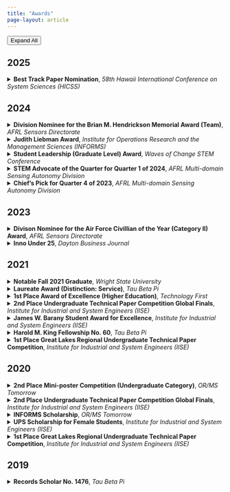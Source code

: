 ```yaml
---
title: "Awards"
page-layout: article
---
```


<!-- Floating toggle button -->
<button class="awards-toggle" id="toggleAll" onclick="toggleAllDetails()">
  Expand All
</button>

<script>
function toggleAllDetails() {
  const details = document.querySelectorAll('details');
  const button = document.getElementById('toggleAll');
  const isExpanding = button.textContent === 'Expand All';
  
  details.forEach(detail => {
    detail.open = isExpanding;
  });
  
  button.textContent = isExpanding ? 'Collapse All' : 'Expand All';
}

// Update button text based on current state
function updateToggleButton() {
  const details = document.querySelectorAll('details');
  const button = document.getElementById('toggleAll');
  const openCount = Array.from(details).filter(detail => detail.open).length;
  
  if (openCount === 0) {
    button.textContent = 'Expand All';
  } else if (openCount === details.length) {
    button.textContent = 'Collapse All';
  } else {
    button.textContent = 'Expand All';
  }
}

// Listen for individual details changes
document.addEventListener('DOMContentLoaded', function() {
  const details = document.querySelectorAll('details');
  details.forEach(detail => {
    detail.addEventListener('toggle', updateToggleButton);
  });
});
</script>

## 2025
<details>
  <summary><strong>Best Track Paper Nomination</strong>, <em>58th Hawaii International Conference on System Sciences (HICSS)</em></summary>
  <p>
  Nominated for the HICSS Decision Analytics and Service Science Track's best paper for "Zero-shot comparison of large language models (LLMs) reasoning abilities on long-text analogies" (19 papers nominated out of 132 accepted papers across 34 mini-tracks)
  </p>
  
  <a href="https://docs.google.com/spreadsheets/d/1qSG3u03cW5Zv9st4hVcI5YvafGnbUr0r1i8HTLxtUGA/edit?gid=0#gid=0" class="btn btn-primary" target="_blank" style="border-radius: 24px; padding: 10px 24px;">
    HICSS58 Best Paper Nominations
  </a>
  <a href="https://hdl.handle.net/10125/109034" class="btn btn-secondary" target="_blank" style="border-radius: 24px; padding: 10px 24px;">
    Read the paper
  </a>
  
</details>

## 2024
<details>
  <summary><strong>Division Nominee for the Brian M. Hendrickson Memorial Award (Team)</strong>, <em>AFRL Sensors Directorate</em></summary>
  <p>
  Award recognizes exceptional team research accomplishment in exploratory or advanced development and contribution of technology to the Air Force; Nominated by second-level supervisor (Division Chief) for contributions to the "Analogical Learning" team
  </p>
</details>
<details>
  <summary><strong>Judith Liebman Award</strong>, <em>Institute for Operations Research and the Management Sciences (INFORMS)</em></summary>
  <p>
  Award for student volunteers who have been "moving spirits" in their university, local chapter(s), and the Institute
  </p>
  
  <a href="https://www.informs.org/Recognizing-Excellence/INFORMS-Prizes/Judith-Liebman-Award" class="btn btn-primary" target="_blank" style="border-radius: 24px; padding: 10px 24px;">
    About INFORMS Judith Liebman Award
  </a>
  
</details>
<details>
  <summary><strong>Student Leadership (Graduate Level) Award</strong>, <em>Waves of Change STEM Conference</em></summary>
  <p>
  Award given to a graduate student with a creative verve, accomplished academic record, & proven desire to help others succeed
  </p>
</details>
<details>
  <summary><strong>STEM Advocate of the Quarter for Quarter 1 of 2024</strong>, <em>AFRL Multi-domain Sensing Autonomy Division</em></summary>
  <p>
  Selected by second-level supervisor for involvement with TechFest Dayton, a K-12 STEM oureach expo
  </p>
</details>
<details>
  <summary><strong>Chief's Pick for Quarter 4 of 2023</strong>, <em>AFRL Multi-domain Sensing Autonomy Division</em></summary>
  <p>
  Selected by second-level supervisor for work contributions
  </p>
</details>

## 2023
<details>
  <summary><strong>Divison Nominee for the Air Force Civillian of the Year (Category II) Award</strong>, <em>AFRL Sensors Directorate</em></summary>
  <p>
  Nominated by second-level supervisor for work contributions throughout 2023; Category II corresponds to employees with equivalent rank between GS-9 and GS-11
  </p>
</details>
<details>
  <summary><strong>Inno Under 25</strong>, <em>Dayton Business Journal</em></summary>
  <p>
  Recognition of the top founders, entrepreneurs, innovators, and leaders under 25 in the Dayton ecosystem
  </p>
  
  <a href="https://www.bizjournals.com/dayton/inno/stories/awards/2023/10/26/inno-under-25-award-winners.html?csrc=6398&utm_campaign=trueAnthemTrendingContent&utm_medium=trueAnthem&utm_source=facebook&fbclid=IwAR3vmw5ygqcaKExqzmcBwyW2xwFUZRGauStbmQllndwPR0KbtzkSh53rj3k" class="btn btn-primary" target="_blank" style="border-radius: 24px; padding: 10px 24px;">
    Dayton Business Journal Article
  </a>
  
</details>

## 2021
<details>
  <summary><strong>Notable Fall 2021 Graduate</strong>, <em>Wright State University</em></summary>
  <p>
  Featured as one of three notable students participating in Wright State University's Fall 2021 commencement ceremony
  </p>

  <a href="https://webapp2.wright.edu/web1/newsroom/2021/12/06/nearly-1200-students-to-graduate-at-wright-states-fall-commencement/" class="btn btn-primary" target="_blank" style="border-radius: 24px; padding: 10px 24px;">
    Wright State University Newsroom Article
  </a>

</details>
<details>
  <summary><strong>Laureate Award (Distinction: Service)</strong>, <em>Tau Beta Pi</em></summary>
  <p>
  Award given annually to up to five student members who outstandingly exemplify the "spirit of liberal culture in engineering colleges" 
  </p>

  <a href="https://www.tbp.org/awards.cfm?key=laureate" class="btn btn-primary" target="_blank" style="border-radius: 24px; padding: 10px 24px;">
    About the Tau Beta Pi Laureate Award
  </a>
  <a href="https://webapp2.wright.edu/web1/newsroom/2021/10/05/tau-beta-pi-trifecta/" class="btn btn-primary" target="_blank" style="border-radius: 24px; padding: 10px 24px;">
    Wright State University Newsroom Article
  </a>

</details>
<details>
  <summary><strong>1st Place Award of Excellence (Higher Education)</strong>, <em>Technology First</em></summary>
  <p>
  Award given to one Dayton-area undergraduate project in the field of information technology (IT) or analytics among the three finalists
  </p>

  <a href="https://webapp2.wright.edu/web1/newsroom/2021/06/24/wright-state-business-students-capture-it-award-using-data-analytics-to-predict-pet-adoption/" class="btn btn-primary" target="_blank" style="border-radius: 24px; padding: 10px 24px;">
    Wright State University Newsroom Article
  </a>

</details>
<details>
  <summary><strong>2nd Place Undergraduate Technical Paper Competition Global Finals</strong>, <em>Institute for Industrial and System Engineers (IISE)</em></summary>
  <p>
  Selected by a panel of judges among 10 global finalists; Co-author and presenter on project entitled "Putting a smile on redesigning: A dental facility layout problem"
  </p>
</details>
<details>
  <summary><strong>James W. Barany Student Award for Excellence</strong>, <em>Institute for Industrial and System Engineers (IISE)</em></summary>
  <p>
  Award given to a graduating senior who has brought distinction to industrial engineering at their institution
  </p>

  <a href="https://webapp2.wright.edu/web1/newsroom/2021/07/06/wright-state-graduate-student-kara-combs-receives-top-national-award-from-institute-of-industrial-and-systems-engineers/" class="btn btn-primary" target="_blank" style="border-radius: 24px; padding: 10px 24px;">
    Wright State University Newsroom Article
  </a>

</details>
<details>
  <summary><strong>Harold M. King Fellowship No. 60</strong>, <em>Tau Beta Pi</em></summary>
  <p>
  Award based on merit to support Tau Beta Pi members pursuing graduate study (&lt;8.5% selection rate); Specific fellowship is given to a "recipient whose participation in his/her technical society is judged worthy of special mention" 
  </p>

  <a href="https://tbp.org/memb/FellowsList/2021-22.cfm" class="btn btn-primary" target="_blank" style="border-radius: 24px; padding: 10px 24px;">
    List of 2021 -2022 Tau Beta Pi Fellows
  </a>
  <a href="https://webapp2.wright.edu/web1/newsroom/2021/10/05/tau-beta-pi-trifecta/" class="btn btn-primary" target="_blank" style="border-radius: 24px; padding: 10px 24px;">
    Wright State University Newsroom Article
  </a>

</details>
<details>
  <summary><strong>1st Place Great Lakes Regional Undergraduate Technical Paper Competition</strong>, <em>Institute for Industrial and System Engineers (IISE)</em></summary>
  <p>
  Selected by a panel of judges to represent the Great Lakes region in the Global Finals at the IISE Annual Meeting with the project, "Putting a smile on redesigning: A dental facility layout problem" 
  </p>

  <a href="https://webapp2.wright.edu/web1/newsroom/2021/02/24/wright-state-industrial-and-systems-engineering-students-win-first-place-in-great-lakes-technical-paper-competition/" class="btn btn-primary" target="_blank" style="border-radius: 24px; padding: 10px 24px;">
    Wright State University Newsroom Article
  </a>

</details>

## 2020
<details>
  <summary><strong>2nd Place Mini-poster Competition (Undergraduate Category)</strong>, <em>*OR/MS Tomorrow*</em></summary>
  <p>
  Selected by a panel of judges for the mini-poster on "Cramming questions: Quiz bowl set optimization"
  </p>

  <a href="https://www.informs.org/Publications/OR-MS-Tomorrow/OR-MS-Tomorrow-Mini-Poster-Competition-Winners" class="btn btn-primary" target="_blank" style="border-radius: 24px; padding: 10px 24px;">
    Competition Winners Announcement
  </a>

</details>
<details>
  <summary><strong>2nd Place Undergraduate Technical Paper Competition Global Finals</strong>, <em>Institute for Industrial and System Engineers (IISE)</em></summary>
  <p>
  Selected by a panel of judges among 10 global finalists; Sole author on project entitled "Cramming questions: Quiz bowl set optimization"
  </p>
</details>
<details>
  <summary><strong>INFORMS Scholarship</strong>, <em>OR/MS Tomorrow</em></summary>
  <p>
  One of twelve scholarship receipents to attend the INFORMS Annual Meeting (at the time of the award the scholarship was exclusively for undergraduate students)
  </p>

  <a href="https://www.informs.org/Recognizing-Excellence/Scholarships/INFORMS-Scholarship" class="btn btn-primary" target="_blank" style="border-radius: 24px; padding: 10px 24px;">
    About the INFORMS Scholarship
  </a>

</details>
<details>
  <summary><strong>UPS Scholarship for Female Students</strong>, <em>Institute for Industrial and System Engineers (IISE)</em></summary>
  <p>
  Awarded one of IISE's national scholarships for the 2020-2021 academic year
  </p>
</details>
<details>
  <summary><strong>1st Place Great Lakes Regional Undergraduate Technical Paper Competition</strong>, <em>Institute for Industrial and System Engineers (IISE)</em></summary>
  <p>
  Selected by a panel of judges to represent the Great Lakes region in the Global Finals at the IISE Annual Meeting with the project, "Cramming questions: Quiz bowl set optimization"
  </p>
</details>

## 2019
<details>
  <summary><strong>Records Scholar No. 1476</strong>, <em>Tau Beta Pi</em></summary>
  <p>
  Receiptient of one of Tau Beta Pi's undergraduate scholarships (56% selection rate)
  </p>

  <a href="https://tbp.org/memb/ScholarArchives/ScholarBios/ScholarBios19-20.pdf" class="btn btn-primary" target="_blank" style="border-radius: 24px; padding: 10px 24px;">
    Scholar Biographies
  </a>

</details>
